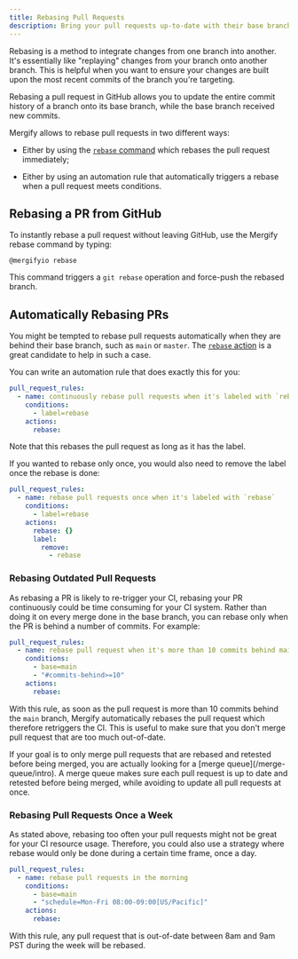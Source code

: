 ```yaml
---
title: Rebasing Pull Requests
description: Bring your pull requests up-to-date with their base branch automatically.
---
```



Rebasing is a method to integrate changes from one branch into another. It's
essentially like "replaying" changes from your branch onto another branch. This
is helpful when you want to ensure your changes are built upon the most recent
commits of the branch you're targeting.

Rebasing a pull request in GitHub allows you to update the entire commit
history of a branch onto its base branch, while the base branch received new
commits.

Mergify allows to rebase pull requests in two different ways:

- Either by using the [`rebase` command](/commands/rebase) which rebases the
  pull request immediately;

- Either by using an automation rule that automatically triggers a rebase
  when a pull request meets conditions.

## Rebasing a PR from GitHub

To instantly rebase a pull request without leaving GitHub, use the Mergify
rebase command by typing:

```text
@mergifyio rebase
```

<Screenshot src={rebaseScreenshot} />

This command triggers a `git rebase` operation and force-push the rebased
branch.


<RebaseAdvantage />

## Automatically Rebasing PRs

You might be tempted to rebase pull requests automatically when they are behind
their base branch, such as `main` or `master`. The [`rebase`
action](/workflow/actions/rebase) is a great candidate to help in such a case.

You can write an automation rule that does exactly this for you:

```yaml
pull_request_rules:
  - name: continuously rebase pull requests when it's labeled with `rebase`
    conditions:
      - label=rebase
    actions:
      rebase:
```

Note that this rebases the pull request as long as it has the label.

If you wanted to rebase only once, you would also need to remove the label once
the rebase is done:

```yaml
pull_request_rules:
  - name: rebase pull requests once when it's labeled with `rebase`
    conditions:
      - label=rebase
    actions:
      rebase: {}
      label:
        remove:
          - rebase
```

### Rebasing Outdated Pull Requests

As rebasing a PR is likely to re-trigger your CI, rebasing your PR continuously
could be time consuming for your CI system. Rather than doing it on every merge
done in the base branch, you can rebase only when the PR is behind a number of
commits. For example:

```yaml
pull_request_rules:
  - name: rebase pull request when it's more than 10 commits behind main
    conditions:
      - base=main
      - "#commits-behind>=10"
    actions:
      rebase:
```

With this rule, as soon as the pull request is more than 10 commits behind the
`main` branch, Mergify automatically rebases the pull request which therefore
retriggers the CI. This is useful to make sure that you don't merge pull
request that are too much out-of-date.

<Warning>
  If your goal is to only merge pull requests that are rebased and retested
  before being merged, you are actually looking for a [merge
  queue](/merge-queue/intro). A merge queue makes sure each pull request is
  up to date and retested before being merged, while avoiding to update all
  pull requests at once.
</Warning>

### Rebasing Pull Requests Once a Week

As stated above, rebasing too often your pull requests might not be great for
your CI resource usage. Therefore, you could also use a strategy where rebase
would only be done during a certain time frame, once a day.

```yaml
pull_request_rules:
  - name: rebase pull requests in the morning
    conditions:
      - base=main
      - "schedule=Mon-Fri 08:00-09:00[US/Pacific]"
    actions:
      rebase:
```

With this rule, any pull request that is out-of-date between 8am and 9am PST
during the week will be rebased.
